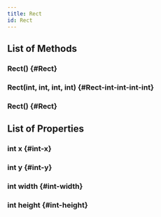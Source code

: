 ```yaml
---
title: Rect
id: Rect
---
```


## List of Methods

### Rect() {#Rect}

### Rect(int, int, int, int) {#Rect-int-int-int-int}

### Rect() {#Rect}

## List of Properties

### int x {#int-x}

### int y {#int-y}

### int width {#int-width}

### int height {#int-height}

